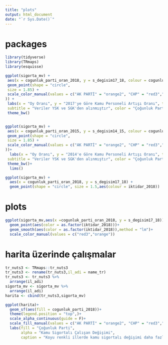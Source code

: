 ```yaml
---
title: "plots"
output: html_document
date: "`r Sys.Date()`"
---
```

# packages
```r
library(tidyverse)
library(TRmaps)
library(esquisse)
```

```r
ggplot(sigorta_mv) +
 aes(x = cogunluk_parti_oran_2018, y = s_degisim17_18, colour = cogunluk_parti_2018) +
 geom_point(shape = "circle", 
 size = 1.85) +
 scale_color_manual(values = c("AK PARTİ" = "orange2", "CHP" = "red3","HDP"="purple3"
)) +
 labs(x = "Oy Oranı", y = "2017'ye Göre Kamu Personeli Artışı Oranı", title = "2018 Yılında İllere Göre Kamu Personeli Artış Oranı ve Alınan Oy Oranı ", 
 subtitle = "Veriler YSK ve SGK'den alınmıştır", color = "Çoğunluk Parti") +
 theme_bw()


ggplot(sigorta_mv) +
 aes(x = cogunluk_parti_oran_2015, y = s_degisim14_15, colour = cogunluk_parti_2015) +
 geom_point(shape = "circle", 
 size = 1.85) +
 scale_color_manual(values = c("AK PARTİ" = "orange2", "CHP" = "red3","HDP"="purple3"
))+
  labs(x = "Oy Oranı", y = "2014'e Göre Kamu Personeli Artışı Oranı", title = "2015 Yılında İllere Göre Kamu Personeli Artış Oranı ve Alınan Oy Oranı ", 
 subtitle = "Veriler YSK ve SGK'den alınmıştır", color = "Çoğunluk Parti") +
 theme_bw()+
  lims()
```

```r
ggplot(sigorta_mv) +
  aes(x = cogunluk_parti_oran_2018, y = s_degisim17_18) +
  geom_point(shape = "circle", size = 1.5,aes(colour = iktidar_2018))
```


# plots
```r
ggplot(sigorta_mv,aes(x =cogunluk_parti_oran_2018, y = s_degisim17_18))+
  geom_point(aes(color = as.factor(iktidar_2018)))+
  geom_smooth(aes(color = as.factor(iktidar_2018)),method = "lm")+
  scale_color_manual(values = c("red3","orange"))
```
# harita üzerinde çalışmalar
```r
tr_nuts3 <- TRmaps::tr_nuts3
tr_nuts3 <- rename(tr_nuts3,il_adi = name_tr)
tr_nuts3 <- tr_nuts3 %>% 
  arrange(il_adi)
sigorta_mv <- sigorta_mv %>% 
  arrange(il_adi)
harita <- cbind(tr_nuts3,sigorta_mv)
```


```r
ggplot(harita)+
  geom_sf(aes(fill = cogunluk_parti_2018))+
  theme(legend.position = "top",)+
  scale_alpha_continuous(guide = F)+
  scale_fill_manual(values = c("AK PARTİ" = "orange2", "CHP" = "red3","HDP"="purple3"))+
  labs(fill = "Çoğunluk Parti",
       alpha = "Kamu Sigortalı Çalışan Değişimi",
       caption = "Koyu renkli illerde kamu sigortalı değişimi daha fazladır")
```

